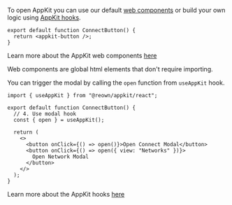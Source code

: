 To open AppKit you can use our default [web components](/appkit/next/core/components) or build your own logic using [AppKit hooks](/appkit/next/core/hooks).

<Tabs>
<Tab title="Components">

```tsx
export default function ConnectButton() {
  return <appkit-button />;
}
```

Learn more about the AppKit web components [here](/appkit/next/core/components)

<Info>
Web components are global html elements that don't require importing.
</Info>

</Tab>
<Tab title="Hooks">

You can trigger the modal by calling the `open` function from `useAppKit` hook.

```tsx
import { useAppKit } from "@reown/appkit/react";

export default function ConnectButton() {
  // 4. Use modal hook
  const { open } = useAppKit();

  return (
    <>
      <button onClick={() => open()}>Open Connect Modal</button>
      <button onClick={() => open({ view: "Networks" })}>
        Open Network Modal
      </button>
    </>
  );
}
```

Learn more about the AppKit hooks [here](/appkit/next/core/hooks)

</Tab>
</Tabs>
